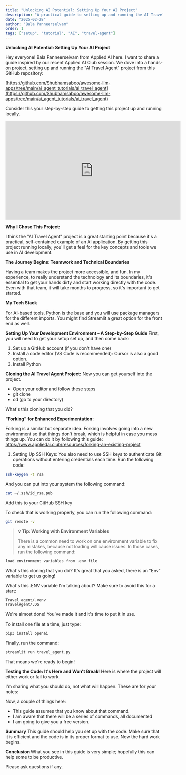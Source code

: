 ```yaml
---
title: "Unlocking AI Potential: Setting Up Your AI Project"
description: "A practical guide to setting up and running the AI Travel Agent project, with step-by-step instructions from environment setup to deployment."
date: "2025-02-28"
author: "Bala Panneerselvam"
order: 1
tags: ["setup", "tutorial", "AI", "travel-agent"]
---
```


**Unlocking AI Potential: Setting Up Your AI Project**

Hey everyone! Bala Panneerselvam from Applied AI here. I want to share a guide inspired by our recent Applied AI Club session. We dove into a hands-on project, setting up and running the "AI Travel Agent" project from this GitHub repository:

[https://github.com/Shubhamsaboo/awesome-llm-apps/tree/main/ai_agent_tutorials/ai_travel_agent](https://github.com/Shubhamsaboo/awesome-llm-apps/tree/main/ai_agent_tutorials/ai_travel_agent)

Consider this your step-by-step guide to getting this project up and running locally.

<div style={{ display: 'flex', justifyContent: 'center', margin: '2rem 0' }}>
  <iframe 
    width="560" 
    height="315" 
    src="https://www.youtube.com/embed/8r5kkpZgat8" 
    title="Setting Up Your AI Project - Applied AI Club Session" 
    frameBorder="0" 
    allow="accelerometer; autoplay; clipboard-write; encrypted-media; gyroscope; picture-in-picture" 
    allowFullScreen
  ></iframe>
</div>

**Why I Chose This Project:**

I think the "AI Travel Agent" project is a great starting point because it's a practical, self-contained example of an AI application. By getting this project running locally, you'll get a feel for the key concepts and tools we use in AI development.

**The Journey Begins:  Teamwork and Technical Boundaries**

Having a team makes the project more accessible, and fun.  In my experience, to really understand the technology and its boundaries, it's essential to get your hands dirty and start working directly with the code. Even with that team, it will take months to progress, so it's important to get started.

**My Tech Stack**

For AI-based tools, Python is the base and you will use package managers for the different imports. You might find Streamlit a great option for the front end as well.

**Setting Up Your Development Environment – A Step-by-Step Guide**
First, you will need to get your setup set up, and then come back:
1. Set up a GitHub account (if you don't have one)
2. Install a code editor (VS Code is recommended): Cursor is also a good option.
3. Install Python

**Cloning the AI Travel Agent Project:**
Now you can get yourself into the project.

   * Open your editor and follow these steps
   * git clone
   * cd (go to your directory)

What's this cloning that you did?

**"Forking" for Enhanced Experimentation:**

Forking is a similar but separate idea. Forking involves going into a new environment so that things don't break, which is helpful in case you mess things up. You can do it by following this guide: https://www.appliedai.club/resources/forking-an-existing-project

1. Setting Up SSH Keys: You also need to use SSH keys to authenticate Git operations without entering credentials each time. Run the following code:
```bash
ssh-keygen -t rsa
```
And you can put into your system the following command:
```bash
cat ~/.ssh/id_rsa.pub
```
Add this to your GitHub SSH key

To check that is working properly, you can run the following command:

```bash
git remote -v
```

> **💡 Tip: Working with Environment Variables**
>
> There is a common need to work on one environment variable to fix any mistakes, because not loading will cause issues. In those cases, run the following command:
```bash
load environment variables from .env file
```

What's this cloning that you did?  It's great that you asked, there is an "Env" variable to get us going!

What's this .ENV variable I'm talking about? Make sure to avoid this for a start:
```bash
Travel_agent/.venv
TravelAgent/.DS
```
We're almost done! You've made it and it's time to put it in use. 

To install one file at a time, just type:

```bash
pip3 install openai
```
Finally, run the command:

```bash
streamlit run travel_agent.py
```
That means we're ready to begin!

**Testing the Code: It's Here and Won't Break!**
Here is where the project will either work or fail to work.

I'm sharing what you should do, not what will happen. These are for your notes:

Now, a couple of things here:
* This guide assumes that you know about that command.
* I am aware that there will be a series of commands, all documented
* I am going to give you a free version.

**Summary**
This guide should help you set up with the code. Make sure that it is efficient and the code is in its proper format to use. Now the hard work begins.

**Conclusion**
What you see in this guide is very simple; hopefully this can help some to be productive.

Please ask questions if any.